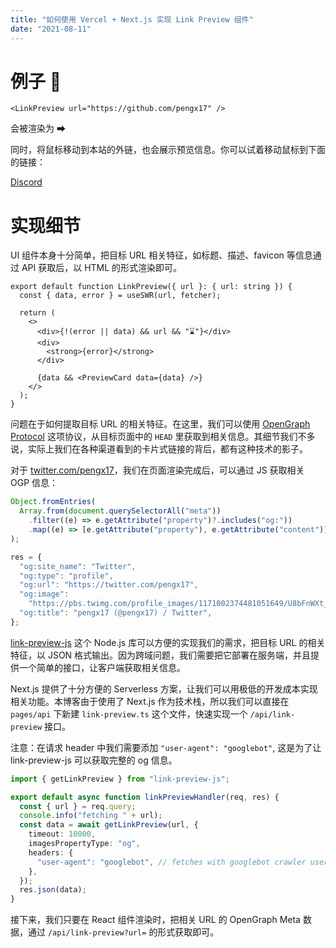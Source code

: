 ```yaml
---
title: "如何使用 Vercel + Next.js 实现 Link Preview 组件"
date: "2021-08-11"
---
```


# 例子 🌰

```tsx
<LinkPreview url="https://github.com/pengx17" />
```

会被渲染为 ➡

<LinkPreview url="https://github.com/pengx17" />

同时，将鼠标移动到本站的外链，也会展示预览信息。你可以试着移动鼠标到下面的链接：

[Discord](https://discord.com/)

# 实现细节

UI 组件本身十分简单，把目标 URL 相关特征，如标题、描述、favicon 等信息通过 API 获取后，以 HTML 的形式渲染即可。

```tsx
export default function LinkPreview({ url }: { url: string }) {
  const { data, error } = useSWR(url, fetcher);

  return (
    <>
      <div>{!(error || data) && url && "⌛"}</div>
      <div>
        <strong>{error}</strong>
      </div>

      {data && <PreviewCard data={data} />}
    </>
  );
}
```

问题在于如何提取目标 URL 的相关特征。在这里，我们可以使用 [OpenGraph Protocol](https://ogp.me/) 这项协议，从目标页面中的 `HEAD` 里获取到相关信息。其细节我们不多说，实际上我们在各种渠道看到的卡片式链接的背后，都有这种技术的影子。

对于 [twitter.com/pengx17](https://twitter.com/pengx17)，我们在页面渲染完成后，可以通过 JS 获取相关 OGP 信息：

```js
Object.fromEntries(
  Array.from(document.querySelectorAll("meta"))
    .filter((e) => e.getAttribute("property")?.includes("og:"))
    .map((e) => [e.getAttribute("property"), e.getAttribute("content")])
);

res = {
  "og:site_name": "Twitter",
  "og:type": "profile",
  "og:url": "https://twitter.com/pengx17",
  "og:image":
    "https://pbs.twimg.com/profile_images/1171002374481051649/U8bFnWXt_normal.jpg",
  "og:title": "pengx17 (@pengx17) / Twitter",
};
```

[link-preview-js](https://github.com/ospfranco/link-preview-js) 这个 Node.js 库可以方便的实现我们的需求，把目标 URL 的相关特征，以 JSON 格式输出。因为跨域问题，我们需要把它部署在服务端，并且提供一个简单的接口，让客户端获取相关信息。

Next.js 提供了十分方便的 Serverless 方案，让我们可以用极低的开发成本实现相关功能。本博客由于使用了 Next.js 作为技术栈，所以我们可以直接在 `pages/api` 下新建 `link-preview.ts` 这个文件，快速实现一个 `/api/link-preview` 接口。

注意：在请求 header 中我们需要添加 `"user-agent": "googlebot"`, 这是为了让 link-preview-js 可以获取完整的 og 信息。

```ts
import { getLinkPreview } from "link-preview-js";

export default async function linkPreviewHandler(req, res) {
  const { url } = req.query;
  console.info("fetching " + url);
  const data = await getLinkPreview(url, {
    timeout: 10000,
    imagesPropertyType: "og",
    headers: {
      "user-agent": "googlebot", // fetches with googlebot crawler user agent
    },
  });
  res.json(data);
}
```

接下来，我们只要在 React 组件渲染时，把相关 URL 的 OpenGraph Meta 数据，通过 `/api/link-preview?url=` 的形式获取即可。
